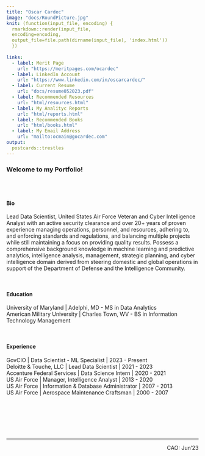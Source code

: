 ```yaml
---
title: "Oscar Cardec"
image: "docs/RoundPicture.jpg"
knit: (function(input_file, encoding) {
  rmarkdown::render(input_file, 
  encoding=encoding,
  output_file=file.path(dirname(input_file), 'index.html'))
  })
  
links:
  - label: Merit Page
    url: "https://meritpages.com/ocardec"
  - label: LinkedIn Account
    url: "https://www.linkedin.com/in/oscarcardec/"
  - label: Current Resume
    url: "docs/resume052023.pdf"
  - label: Recommended Resources
    url: "html/resources.html"
  - label: My Analityc Reports
    url: "html/reports.html"
  - label: Recommended Books
    url: "html/books.html"
  - label: My Email Address
    url: "mailto:ocmain@gocardec.com"
output:
  postcards::trestles
---
```


### Welcome to my Portfolio!

<br/>
<br/>

#### Bio  

Lead Data Scientist, United States Air Force Veteran and Cyber Intelligence Analyst with an active security clearance and over 20+ years of proven experience managing operations, personnel, and resources, adhering to, and enforcing standards and regulations, and balancing multiple projects while still maintaining a focus on providing quality results. Possess a comprehensive background knowledge in machine learning and predictive analytics, intelligence analysis, management, strategic planning, and cyber intelligence domain derived from steering domestic and global operations in support of the Department of Defense and the Intelligence Community.

<br/>

#### Education  

University of Maryland \| Adelphi, MD - MS in Data Analytics\
American Military University \| Charles Town, WV - BS in Information Technology Management

<br/>

#### Experience

GovCIO \| Data Scientist - ML Specialist \| 2023 - Present\
Deloitte & Touche, LLC \| Lead Data Scientist \| 2021 - 2023\
Accenture Federal Services \| Data Science Intern \| 2020 - 2021\
US Air Force \| Manager, Intelligence Analyst \| 2013 - 2020\
US Air Force \| Information & Database Administrator \| 2007 - 2013\
US Air Force \| Aerospace Maintenance Craftsman \| 2000 - 2007

<br/><br/><br/><br/><br/>

------------------------------------------------------------------------
<p style="text-align:right;">CAO: Jun'23</p>
